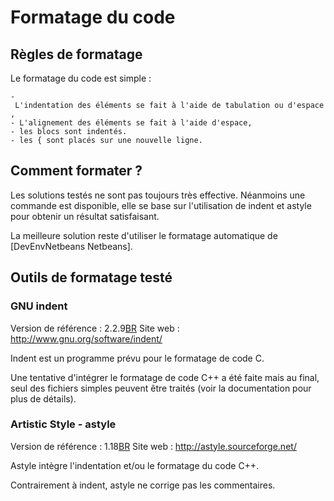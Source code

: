 = Formatage du code =

== Règles de formatage ==

Le formatage du code est simple :
 - L'indentation des éléments se fait à l'aide de tabulation ou d'espace,
 - L'alignement des éléments se fait à l'aide d'espace,
 - les blocs sont indentés.
 - les { sont placés sur une nouvelle ligne.

== Comment formater ? ==

Les solutions testés ne sont pas toujours très effective. Néanmoins une commande {{{make format}}} est disponible, elle se base sur l'utilisation de indent et astyle pour obtenir un résultat satisfaisant.

La meilleure solution reste d'utiliser le formatage automatique de [DevEnvNetbeans Netbeans].

== Outils de formatage testé ==

=== GNU indent ===

Version de référence : 2.2.9[[BR]]
Site web : http://www.gnu.org/software/indent/

Indent est un programme prévu pour le formatage de code C.

Une tentative d'intégrer le formatage de code C++ a été faite mais au final, seul des fichiers simples peuvent être traités (voir la documentation pour plus de détails).

=== Artistic Style - astyle ===

Version de référence : 1.18[[BR]]
Site web : http://astyle.sourceforge.net/

Astyle intègre l'indentation et/ou le formatage du code C++.

Contrairement à indent, astyle ne corrige pas les commentaires.